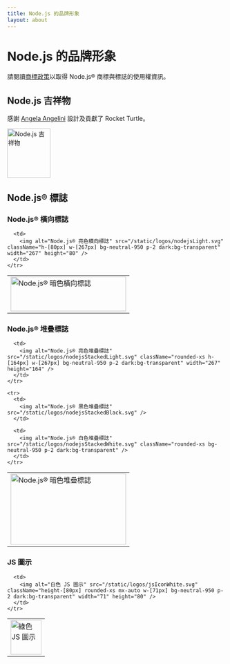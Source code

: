 ```yaml
---
title: Node.js 的品牌形象
layout: about
---
```


# Node.js 的品牌形象

請閱讀[商標政策](https://trademark-policy.openjsf.org/)以取得 Node.js® 商標與標誌的使用權資訊。

## Node.js 吉祥物

感謝 [Angela Angelini](https://www.linkedin.com/in/angeliningl/) 設計及貢獻了 Rocket Turtle。

<img
  alt="Node.js 吉祥物"
  src="/static/images/node-mascot.svg"
  className="w-[100px]"
  width="100"
  height="114"
/>

## Node.js® 標誌

### Node.js® 橫向標誌

<table>
  <tbody>
    <tr>
      <td>
        <img alt="Node.js® 暗色橫向標誌" src="/static/logos/nodejsDark.svg" className="h-[80px] w-[267px]" width="267" height="80" />
      </td>

      <td>
        <img alt="Node.js® 亮色橫向標誌" src="/static/logos/nodejsLight.svg" className="h-[80px] w-[267px] bg-neutral-950 p-2 dark:bg-transparent" width="267" height="80" />
      </td>
    </tr>

  </tbody>
</table>

### Node.js® 堆疊標誌

<table>
  <tbody>
    <tr>
      <td>
        <img alt="Node.js® 暗色堆疊標誌" src="/static/logos/nodejsStackedDark.svg" className="h-[164px] w-[267px]" width="267" height="164" />
      </td>

      <td>
        <img alt="Node.js® 亮色堆疊標誌" src="/static/logos/nodejsStackedLight.svg" className="rounded-xs h-[164px] w-[267px] bg-neutral-950 p-2 dark:bg-transparent" width="267" height="164" />
      </td>
    </tr>

    <tr>
      <td>
        <img alt="Node.js® 黑色堆疊標誌" src="/static/logos/nodejsStackedBlack.svg" />
      </td>

      <td>
        <img alt="Node.js® 白色堆疊標誌" src="/static/logos/nodejsStackedWhite.svg" className="rounded-xs bg-neutral-950 p-2 dark:bg-transparent" />
      </td>
    </tr>

  </tbody>
</table>

### JS 圖示

<table>
  <tbody>
    <tr>
      <td>
        <img alt="綠色 JS 圖示" src="/static/logos/jsIconGreen.svg" className="height-[80px] mx-auto w-[71px]" width="71" height="80" />
      </td>

      <td>
        <img alt="白色 JS 圖示" src="/static/logos/jsIconWhite.svg" className="height-[80px] rounded-xs mx-auto w-[71px] bg-neutral-950 p-2 dark:bg-transparent" width="71" height="80" />
      </td>
    </tr>

  </tbody>
</table>
